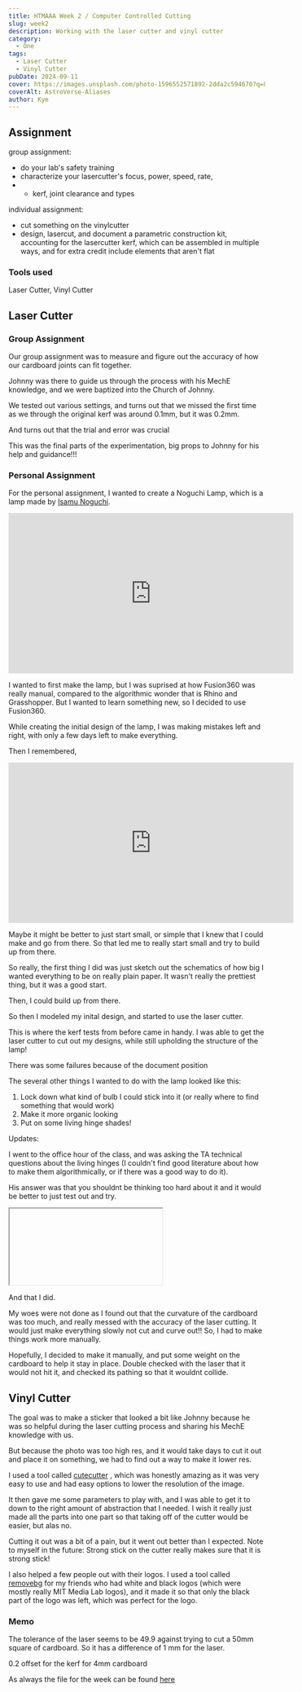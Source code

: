 ```yaml
---
title: HTMAAA Week 2 / Computer Controlled Cutting
slug: week2
description: Working with the laser cutter and vinyl cutter
category:
  - One
tags:
  - Laser Cutter
  - Vinyl Cutter
pubDate: 2024-09-11
cover: https://images.unsplash.com/photo-1596552571892-2dda2c594670?q=80&w=1960&h=1102&auto=format&fit=crop&ixlib=rb-4.0.3&ixid=M3wxMjA3fDB8MHxwaG90by1wYWdlfHx8fGVufDB8fHx8fA%3D%3D
coverAlt: AstroVerse-Aliases
author: Kye
---
```




## Assignment

group assignment:

- do your lab's safety training
- characterize your lasercutter's focus, power, speed, rate,
- - kerf, joint clearance and types

individual assignment:

- cut something on the vinylcutter
- design, lasercut, and document a parametric construction kit, accounting for the lasercutter kerf, which can be assembled in multiple ways, and for extra credit include elements that aren't flat

### Tools used

Laser Cutter, Vinyl Cutter

## Laser Cutter

### Group Assignment

Our group assignment was to measure and figure out the accuracy of how our cardboard joints can fit together.

<OptimizedCover src={group} alt="Group assignment" />

Johnny was there to guide us through the process with his MechE knowledge, and we were baptized into the Church of Johnny.

We tested out various settings, and turns out that we missed the first time as we through the original kerf was around 0.1mm, but it was 0.2mm.

<OptimizedCover src={kerfboyjohnny} alt="Kerf boi johnny" />

And turns out that the trial and error was crucial

<OptimizedCover src={kerf} alt="Kerf" />

This was the final parts of the experimentation, big props to Johnny for his help and guidance!!!

<OptimizedCover
  src={finalkerf}
  alt="Final parts from all of the experimentation"
/>

### Personal Assignment

For the personal assignment, I wanted to create a Noguchi Lamp, which is a lamp made by [Isamu Noguchi](https://www.noguchi.org/isamu-noguchi/biography/biography/).

<iframe
  width="560"
  height="315"
  src="https://www.youtube.com/embed/4DDCOWA9q7U?si=CiGwRQnAenX7amFD"
  title="YouTube video player"
  frameborder="0"
  allow="accelerometer; autoplay; clipboard-write; encrypted-media; gyroscope; picture-in-picture; web-share"
  referrerpolicy="strict-origin-when-cross-origin"
  allowfullscreen
></iframe>

I wanted to first make the lamp, but I was suprised at how Fusion360 was really manual, compared to the algorithmic wonder that is Rhino and Grasshopper. But I wanted to learn something new, so I decided to use Fusion360.

While creating the initial design of the lamp, I was making mistakes left and right, with only a few days left to make everything.

Then I remembered,

<iframe
  width="560"
  height="315"
  src="https://www.youtube.com/embed/tV6nzcfG2CA?si=2k-tXfKvojz1T3yK"
  title="YouTube video player"
  frameborder="0"
  allow="accelerometer; autoplay; clipboard-write; encrypted-media; gyroscope; picture-in-picture; web-share"
  referrerpolicy="strict-origin-when-cross-origin"
  allowfullscreen
></iframe>

Maybe it might be better to just start small, or simple that I knew that I could make and go from there. So that led me to really start small and try to build up from there.

So really, the first thing I did was just sketch out the schematics of how big I wanted everything to be on really plain paper.
It wasn't really the prettiest thing, but it was a good start.

<OptimizedCover src={paper} alt="paper" />

Then, I could build up from there.

So then I modeled my inital design, and started to use the laser cutter.

This is where the kerf tests from before came in handy.
I was able to get the laser cutter to cut out my designs, while still upholding the structure of the lamp!

<OptimizedCover src={prototype1} alt="prototype1" />

There was some failures because of the document position

<OptimizedCover src={failure} alt="failure" />

The several other things I wanted to do with the lamp looked like this:

1. Lock down what kind of bulb I could stick into it (or really where to find something that would work)
2. Make it more organic looking
3. Put on some living hinge shades!

Updates:

I went to the office hour of the class, and was asking the TA technical questions about the living hinges (I couldn't find good literature about how to make them algorithmically, or if there was a good way to do it).

His answer was that you shouldnt be thinking too hard about it and it would be better to just test out and try.

<iframe

src="https://giphy.com/embed/GcSqyYa2aF8dy"
width="480"
height="360"
style=""
frameBorder="0"
class="giphy-embed flex justify-center w-full"
allowFullScreen

> </iframe>

And that I did.

My woes were not done as I found out that the curvature of the cardboard was too much, and really messed with the accuracy of the laser cutting.
It would just make everything slowly not cut and curve out!! So, I had to make things work more manually.

<OptimizedCover src={woes} alt="Woes" />
<OptimizedCover src={madness} alt="madness" />

Hopefully, I decided to make it manually, and put some weight on the cardboard to help it stay in place. Double checked with the laser that it would not hit it, and checked its pathing so that it wouldnt collide.

<OptimizedCover src={weight} alt="weight" />

## Vinyl Cutter

The goal was to make a sticker that looked a bit like Johnny because he was so helpful during the laser cutting process and sharing his MechE knowledge with us.

<OptimizedCover src={Johnny} alt="Johnny" />

But because the photo was too high res, and it would take days to cut it out and place it on something, we had to find out a way to make it lower res.

I used a tool called [cutecutter](https://cutecutter.com/make-a-vinyl-decal/)
, which was honestly amazing as it was very easy to use and had easy options to lower the resolution of the image.

<OptimizedCover src={cutecutter} alt="Johnny being segemented" />

It then gave me some parameters to play with, and I was able to get it to down to the right amount of abstraction that I needed. I wish it really just made all the parts into one part so that taking off of the cutter would be easier, but alas no.

<OptimizedCover src={cutecutter2} alt="Cutecutter parameters" />

Cutting it out was a bit of a pain, but it went out better than I expected.
Note to myself in the future: Strong stick on the cutter really makes sure that it is strong stick!

<OptimizedCover src={grip} alt="Helping out others" />

<OptimizedCover src={finaljohnny} alt="Cutecutter parameters" />

I also helped a few people out with their logos. I used a tool called [removebg](https://www.remove.bg/) for my friends who had white and black logos (which were mostly really MIT Media Lab logos), and it made it so that only the black part of the logo was left, which was perfect for the logo.

<OptimizedCover src={help} alt="Helping out others" />

### Memo

The tolerance of the laser seems to be 49.9 against trying to cut a 50mm square of cardboard.
So it has a difference of 1 mm for the laser.

0.2 offset for the kerf for 4mm cardboard


As always the file for the week can be found <a href="/week2/week2.f3d" download>here</a>
